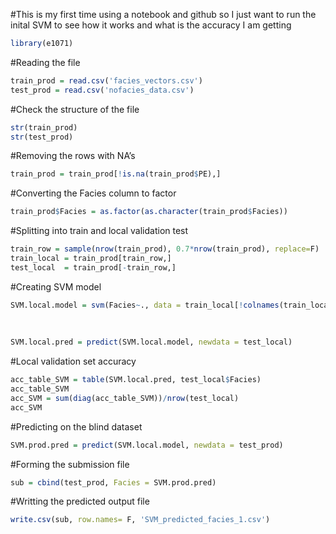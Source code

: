 #This is my first time using a notebook and github so I just want to run the inital SVM to see how it works and what is the accuracy I am getting


```{r}
library(e1071)
```

#Reading the file
```{r}
train_prod = read.csv('facies_vectors.csv')
test_prod = read.csv('nofacies_data.csv')
```


#Check the structure of the file 
```{r}
str(train_prod)
str(test_prod)
```


#Removing the rows with NA's
```{r}
train_prod = train_prod[!is.na(train_prod$PE),]
```


#Converting the Facies column to factor
```{r}
train_prod$Facies = as.factor(as.character(train_prod$Facies))
```

#Splitting into train and local validation test
```{r}
train_row = sample(nrow(train_prod), 0.7*nrow(train_prod), replace=F)
train_local = train_prod[train_row,]
test_local  = train_prod[-train_row,]
```

#Creating SVM model
```{r}
SVM.local.model = svm(Facies~., data = train_local[!colnames(train_local) %in% c('Formation',
                                                                                 'Well.Name',
                                                                                 'Depth'
                                                                                 )])
SVM.local.pred = predict(SVM.local.model, newdata = test_local)
```

#Local validation set accuracy
```{r}
acc_table_SVM = table(SVM.local.pred, test_local$Facies)
acc_table_SVM
acc_SVM = sum(diag(acc_table_SVM))/nrow(test_local)
acc_SVM
```


#Predicting on the blind dataset
```{r}
SVM.prod.pred = predict(SVM.local.model, newdata = test_prod)
```

#Forming the submission file
```{r}
sub = cbind(test_prod, Facies = SVM.prod.pred)
```

#Writting the predicted output file
```{r}
write.csv(sub, row.names= F, 'SVM_predicted_facies_1.csv')
```

